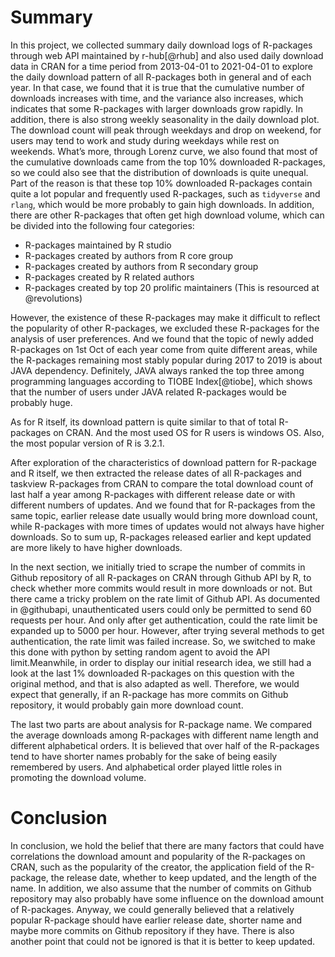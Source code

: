 # Summary

In this project, we collected summary daily download logs of R-packages through web API maintained by r-hub[@rhub] and also used daily download data in CRAN for a time period from 2013-04-01 to 2021-04-01 to explore the daily download pattern of all R-packages both in general and of each year. In that case, we found that it is true that the cumulative number of downloads increases with time, and the variance also increases, which indicates that some R-packages with larger downloads grow rapidly. In addition, there is also strong weekly seasonality in the daily download plot. The download count will peak through weekdays and drop on weekend, for users may tend to work and study during weekdays while rest on weekends. What's more, through Lorenz curve, we also found that most of the cumulative downloads came from the top 10% downloaded R-packages, so we could also see that the distribution of downloads is quite unequal. Part of the reason is that these top 10% downloaded R-packages contain quite a lot popular and frequently used R-packages, such as `tidyverse` and `rlang`, which would be more probably to gain high downloads. In addition, there are other R-packages that often get high download volume, which can be divided into the following four categories:

- R-packages maintained by R studio
- R-packages created by authors from R core group
- R-packages created by authors from R secondary group
- R-packages created by R related authors
- R-packages created by top 20 prolific maintainers (This is resourced at @revolutions)

However, the existence of these R-packages may make it difficult to reflect the popularity of other R-packages, we excluded these R-packages for the analysis of user preferences. And we found that the topic of newly added R-packages on 1st Oct of each year come from quite different areas, while the R-packages remaining most stably popular during 2017 to 2019 is about JAVA dependency. Definitely, JAVA always ranked the top three among programming languages according to TIOBE Index[@tiobe], which shows that the number of users under JAVA related R-packages would be probably huge.

As for R itself, its download pattern is quite similar to that of total R-packages on CRAN. And the most used OS for R users is windows OS. Also, the most popular version of R is 3.2.1.

After exploration of the characteristics of download pattern for R-package and R itself, we then extracted the release dates of all R-packages and taskview R-packages from CRAN to compare the total download count of last half a year among R-packages with different release date or with different numbers of updates. And we found that for R-packages from the same topic, earlier release date usually would bring more download count, while R-packages with more times of updates would not always have higher downloads. So to sum up, R-packages released earlier and kept updated are more likely to have higher downloads. 

In the next section, we initially tried to scrape the number of commits in Github repository of all R-packages on CRAN through Github API by R, to check whether more commits would result in more downloads or not. But there came a tricky problem on the rate limit of Github API. As documented in @githubapi, unauthenticated users could only be permitted to send 60 requests per hour. And only after get authentication, could the rate limit be expanded up to 5000 per hour. However, after trying several methods to get authentication, the rate limit was failed increase. So, we switched to make this done with python by setting random agent to avoid the API limit.Meanwhile, in order to display our initial research idea, we still had a look at the last 1% downloaded R-packages on this question with the original method, and that is also adapted as well. Therefore, we would expect that generally, if an R-package has more commits on Github repository, it would probably gain more download count.

The last two parts are about analysis for R-package name. We compared the average downloads among R-packages with different name length and different alphabetical orders. It is believed that over half of the R-packages tend to have shorter names probably for the sake of being easily remembered by users. And alphabetical order played little roles in promoting the download volume.


\pagebreak

# Conclusion

In conclusion, we hold the belief that there are many factors that could have correlations the download amount and popularity of the R-packages on CRAN, such as the popularity of the creator, the application field of the R-package, the release date, whether to keep updated, and the length of the name. In addition, we also assume that the number of commits on Github repository may also probably have some influence on the download amount of R-packages. Anyway, we could generally believed that a relatively popular R-package should have earlier release date, shorter name and maybe more commits on Github repository if they have. There is also another point that could not be ignored is that it is better to keep updated. 

